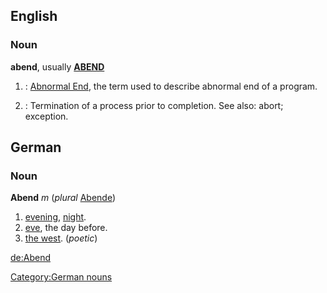 ==English==

===Noun===
'''abend''', usually '''[[ABEND]]'''
# {{cattag|computing}}: [[Abnormal End]], the term used to describe abnormal end of a program.
# {{cattag|IEEE}}: Termination of a process prior to completion. See also: abort; exception.

==German==
===Noun===
'''Abend''' ''m'' (''plural'' [[Abende]])
# [[evening]], [[night]].
# [[eve]], the day before.
# [[the west]]. (''poetic'')
[[de:Abend]]
[[Category:German nouns]]